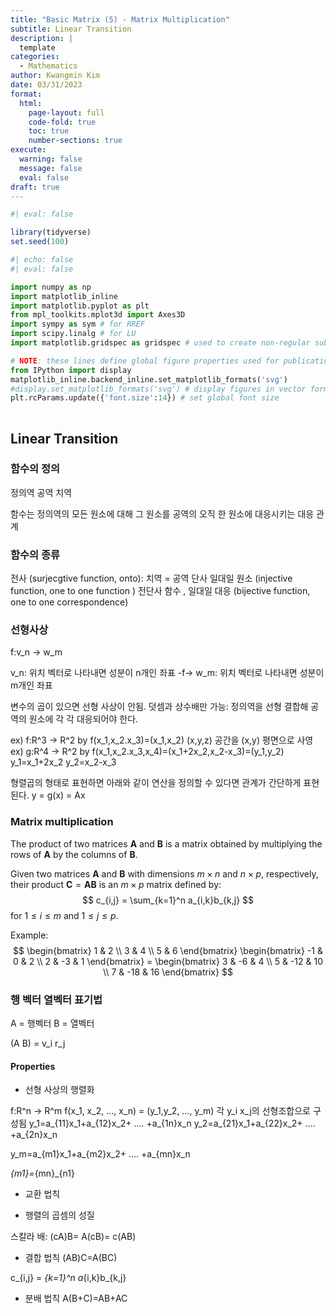 ```yaml
---
title: "Basic Matrix (5) - Matrix Multiplication"
subtitle: Linear Transition
description: |
  template
categories:
  - Mathematics
author: Kwangmin Kim
date: 03/31/2023
format: 
  html:
    page-layout: full
    code-fold: true
    toc: true
    number-sections: true
execute:
  warning: false
  message: false
  eval: false
draft: true
---
```


```r
#| eval: false

library(tidyverse)
set.seed(100)
```


```python
#| echo: false
#| eval: false

import numpy as np
import matplotlib_inline
import matplotlib.pyplot as plt
from mpl_toolkits.mplot3d import Axes3D
import sympy as sym # for RREF
import scipy.linalg # for LU
import matplotlib.gridspec as gridspec # used to create non-regular subplots

# NOTE: these lines define global figure properties used for publication.
from IPython import display
matplotlib_inline.backend_inline.set_matplotlib_formats('svg')
#display.set_matplotlib_formats('svg') # display figures in vector format
plt.rcParams.update({'font.size':14}) # set global font size
     
```


## Linear Transition

### 함수의 정의

정의역 공역  치역

함수는 정의역의 모든 원소에 대해 그 원소를 공역의 오직 한 원소에 대응시키는 대응 관계 


### 함수의 종류

전사 (surjecgtive function, onto): 치역 = 공역
단사 일대일 원소 (injective function, one to one function )
전단사 함수 ,  일대일 대응 (bijective function, one to one correspondence)

### 선형사상
f:\mathbf v_n -> \mathbf w_m


\mathbf v_n: 위치 벡터로 나타내면 성분이 n개인 좌표 -f-> \mathbf w_m: 위치 벡터로 나타내면 성분이 m개인 좌표

변수의 곱이 있으면 선형 사상이 안됨. 덧셈과 상수배만 가능: 정의역을 선형 결합해 공역의 원소에 각 각 대응되어야 한다.

ex) f:R^3 -> R^2 by f(x_1,x_2.x_3)=(x_1,x_2) (x,y,z) 공간을 (x,y) 평면으로 사영
ex) g:R^4 -> R^2 by f(x_1,x_2.x_3,x_4)=(x_1+2x_2,x_2-x_3)=(y_1,y_2) 
y_1=x_1+2x_2
y_2=x_2-x_3

형렬곱의 형태로 표현하면 아래와 같이 연산을 정의할 수 있다면 관계가 간단하게 표현된다.
\mahtbf y = g(x) = \mathbf \cdot  A\mathbf x  



### Matrix multiplication

The product of two matrices $\mathbf{A}$ and $\mathbf{B}$ is a matrix obtained by multiplying the rows of $\mathbf{A}$ by the columns of $\mathbf{B}$.

Given two matrices $\mathbf{A}$ and $\mathbf{B}$ with dimensions $m \times n$ and $n \times p$, respectively, their product $\mathbf{C} = \mathbf{AB}$ is an $m \times p$ matrix defined by:
$$
c_{i,j} = \sum_{k=1}^n a_{i,k}b_{k,j}
$$
for $1 \leq i \leq m$ and $1 \leq j \leq p$.

Example:
$$
\begin{bmatrix}
1 & 2 \\
3 & 4 \\
5 & 6
\end{bmatrix} \begin{bmatrix}
-1 & 0 & 2 \\
2 & -3 & 1
\end{bmatrix} =
\begin{bmatrix}
3 & -6 & 4 \\
5 & -12 & 10 \\
7 & -18 & 16
\end{bmatrix}
$$


### 행 벡터 열벡터 표기법

\mathbf A = 행벡터
\mathbf B = 열벡터

(\mathbf A \mathbf B) = \mathbf v_i \cdot \mathbf r_j


#### Properties

* 선형 사상의 행렬화

f:R^n -> R^m
f(x_1, x_2, ..., x_n) = (y_1,y_2, ..., y_m)
각 y_i x_j의 선형조합으로 구성됨
y_1=a_{11}x_1+a_{12}x_2+ .... +a_{1n}x_n
y_2=a_{21}x_1+a_{22}x_2+ .... +a_{2n}x_n

y_m=a_{m1}x_1+a_{m2}x_2+ .... +a_{mn}x_n

\mathbf{y}_{m1}=\mathbf{A}_{mn}\mathbf{x}_{n1}


* 교환 법칙

* 행렬의 곱셈의 성질

스칼라 배: (cA)B= A(cB)= c(AB)

* 결합 법칙 (AB)C=A(BC)

c_{i,j} = \sum_{k=1}^n a_{i,k}b_{k,j}

* 분배 법칙
A(B+C)=AB+AC

